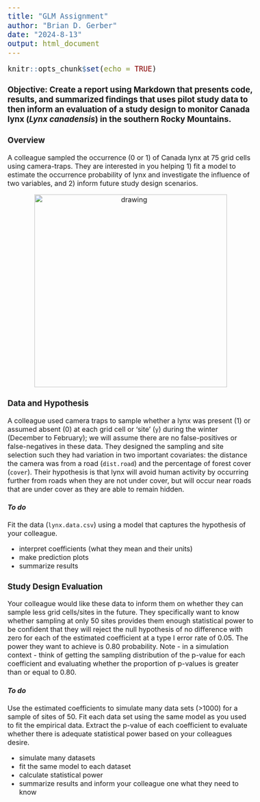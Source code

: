 ```yaml
---
title: "GLM Assignment"
author: "Brian D. Gerber"
date: "2024-8-13"
output: html_document
---
```


<style type="text/css">
  body{
  font-size: 12pt;
}
pre{
  font-size: 20px; 
}
</style>

```r
knitr::opts_chunk$set(echo = TRUE)
```

### **Objective**: Create a report using Markdown that presents code, results, and summarized findings that uses pilot study data to then inform an evaluation of a study design to monitor Canada lynx (*Lynx canadensis*) in the southern Rocky Mountains.

### **Overview**
A colleague sampled the occurrence (0 or 1) of Canada lynx at 75 grid cells using camera-traps. They are interested in you helping 1) fit a model to estimate the occurrence probability of lynx and investigate the influence of two variables, and 2) inform future study design scenarios. 

<p align="center">
<img src="lynx.png" alt="drawing" width="450"/>
</p>


### Data and Hypothesis

A colleague used camera traps to sample whether a lynx was present  (1) or assumed absent (0) at each grid cell or 'site' (`y`) during the winter (December to February); we will assume there are no false-positives or false-negatives in these data. They designed the sampling and site selection such they had variation in two important covariates: the distance the camera was from a road (`dist.road`) and the percentage of forest cover (`cover`). Their hypothesis is that lynx will avoid human activity by occurring further from roads when they are not under cover, but will occur near roads that are under cover as they are able to remain hidden.

#### *To do*

Fit the data (`lynx.data.csv`) using a model that captures the hypothesis of your colleague.

- interpret coefficients (what they mean and their units)
- make prediction plots
- summarize results

### Study Design Evaluation

Your colleague would like these data to inform them on whether they can sample less grid cells/sites in the future. They specifically want to know whether sampling at only 50 sites provides them enough statistical power to be confident that they will reject the null hypothesis of no difference with zero for each of the estimated coefficient at a type I error rate of 0.05. The power they want to achieve is 0.80 probability. Note - in a simulation context - think of getting the sampling distribution of the p-value for each coefficient and evaluating whether the proportion of p-values is greater than or equal to 0.80. 

#### *To do*

Use the estimated coefficients to simulate many data sets (>1000) for a sample of sites of 50. Fit each data set using the same model as you used to fit the empirical data. Extract the p-value of each coefficient to evaluate whether there is adequate statistical power based on your colleagues desire.

- simulate many datasets
- fit the same model to each dataset
- calculate statistical power
- summarize results and inform your colleague one what they need to know

<br>
